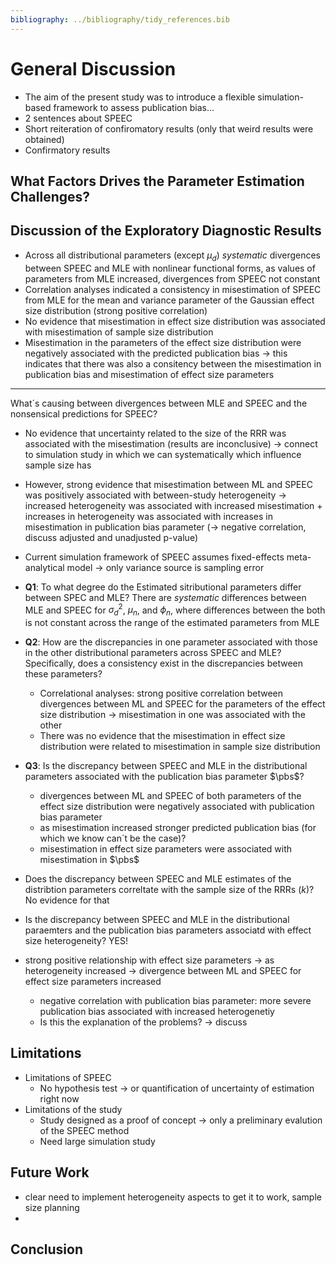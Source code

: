 ```yaml
---
bibliography: ../bibliography/tidy_references.bib
---
```



# General Discussion

- The aim of the present study was to introduce a flexible simulation-based framework to assess publication bias...
- 2 sentences about SPEEC
- Short reiteration of confiromatory results (only that weird results were obtained)
- Confirmatory results


## What Factors Drives the Parameter Estimation Challenges?


## Discussion of the Exploratory Diagnostic Results

- Across all distributional parameters (except $\mu_d$) *systematic* divergences between SPEEC and MLE with nonlinear functional forms, as values of parameters from MLE increased, divergences from SPEEC not constant
- Correlation analyses indicated a consistency in misestimation of SPEEC from MLE for the mean and variance parameter of the Gaussian effect size distribution (strong positive correlation)
- No evidence that misestimation in effect size distribution was associated with misestimation of sample size distribution
- Misestimation in the parameters of the effect size distribution were negatively associated with the predicted publication bias -> this indicates that there was also a consitency between the misestimation in publication bias and misestimation of effect size parameters

---

What´s causing between divergences between MLE and SPEEC and the nonsensical predictions for SPEEC?

- No evidence that uncertainty related to the size of the RRR was associated with the misestimation (results are inconclusive) -> connect to simulation study in which we can systematically which influence sample size has
- However, strong evidence that misestimation between ML and SPEEC was positively associated with between-study heterogeneity -> increased heterogeneity was associated with increased misestimation + increases in heterogeneity was associated with increases in misestimation in publication bias parameter (-> negative correlation, discuss adjusted and unadjusted p-value)
- Current simulation framework of SPEEC assumes fixed-effects meta-analytical model -> only variance source is sampling error 


- **Q1**: To what degree do the Estimated sitributional parameters differ between SPEC and MLE? There are *systematic* differences between MLE and SPEEC for $\sigma^2_d$, $\mu_n$, and $\phi_n$, where differences between the both is not constant across the range of the estimated parameters from MLE
- **Q2**: How are the discrepancies in one parameter associated with those in the other distributional parameters across SPEEC and MLE? Specifically, does a consistency exist in the discrepancies between these parameters?
  - Correlational analyses: strong positive correlation between divergences between ML and SPEEC for the parameters of the effect size distribution -> misestimation in one was associated with the other
  - There was no evidence that the misestimation in effect size distribution were related to misestimation in sample size distribution
- **Q3**: Is the discrepancy between SPEEC and MLE in the distributional parameters associated with the publication bias parameter $\pbs$?
  - divergences between ML and SPEEC of both parameters of the effect size distribution were negatively associated with publication bias parameter
  - as misestimation increased stronger predicted publication bias (for which we know can´t be the case)? 
  -  misestimation in effect size parameters were associated with misestimation in $\pbs$
- Does the discrepancy between SPEEC and MLE estimates of the distribtion parameters correltate with the sample size of the RRRs ($k$)? No evidence for that
- Is the discrepancy between SPEEC and MLE in the distributional paraemters and the publication bias parameters associatd with effect size heterogeneity? YES! 
- strong positive relationship with effect size parameters -> as heterogeneity increased -> divergence between ML and SPEEC for effect size parameters increased 
  - negative correlation with publication bias parameter: more severe  publication bias associated with increased heterogenetiy
  - Is this the explanation of the problems? -> discuss


## Limitations 

- Limitations of SPEEC
  -  No hypothesis test -> or quantification of uncertainty of estimation right now
- Limitations of the study
  - Study designed as a proof of concept -> only a preliminary evalution of the SPEEC method
  - Need large simulation study


## Future Work

- clear need to implement heterogeneity aspects to get it to work, sample size planning
- 


## Conclusion

